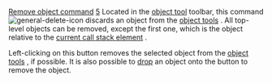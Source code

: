 [[Property:title|Remove object command]]
[[Property:weight|5]]
Located in the [[Objects tool: Introduction|object tool]]  toolbar, this command  [[Image:general-delete-icon]]  discards an object from the [[Objects tool: Introduction|object tools]] . All top-level objects can be removed, except the first one, which is the object relative to the [[Callstack tool: Introduction|current call stack element]] . 

Left-clicking on this button removes the selected object from the [[Objects tool: Introduction|object tools]] , if possible. It is also possible to [[Pick-and-drop mechanism|drop]]  an object onto the button to remove the object. 




